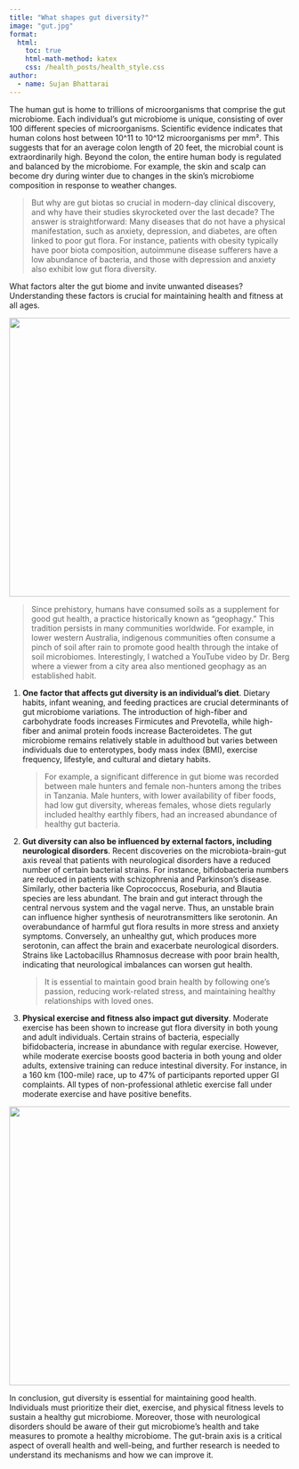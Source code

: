 ```yaml
---
title: "What shapes gut diversity?"
image: "gut.jpg"
format:
  html:
    toc: true
    html-math-method: katex
    css: /health_posts/health_style.css
author:
  - name: Sujan Bhattarai
---
```


<p>The human gut is home to trillions of microorganisms that comprise the gut microbiome. Each individual's gut microbiome is unique, consisting of over 100 different species of microorganisms. Scientific evidence indicates that human colons host between 10^11 to 10^12 microorganisms per mm². This suggests that for an average colon length of 20 feet, the microbial count is extraordinarily high. Beyond the colon, the entire human body is regulated and balanced by the microbiome. For example, the skin and scalp can become dry during winter due to changes in the skin's microbiome composition in response to weather changes.</p>

<blockquote>
But why are gut biotas so crucial in modern-day clinical discovery, and why have their studies skyrocketed over the last decade? The answer is straightforward: Many diseases that do not have a physical manifestation, such as anxiety, depression, and diabetes, are often linked to poor gut flora. For instance, patients with obesity typically have poor biota composition, autoimmune disease sufferers have a low abundance of bacteria, and those with depression and anxiety also exhibit low gut flora diversity.
</blockquote>

<p>What factors alter the gut biome and invite unwanted diseases? Understanding these factors is crucial for maintaining health and fitness at all ages.</p>

<img src="image1.jpg" class="alignnone wp-image-166 size-large" width="700" height="500"/>

<blockquote>
Since prehistory, humans have consumed soils as a supplement for good gut health, a practice historically known as "geophagy." This tradition persists in many communities worldwide. For example, in lower western Australia, indigenous communities often consume a pinch of soil after rain to promote good health through the intake of soil microbiomes. Interestingly, I watched a YouTube video by Dr. Berg where a viewer from a city area also mentioned geophagy as an established habit.
</blockquote>

<ol>

<li>
<strong>One factor that affects gut diversity is an individual's diet</strong>. Dietary habits, infant weaning, and feeding practices are crucial determinants of gut microbiome variations. The introduction of high-fiber and carbohydrate foods increases Firmicutes and Prevotella, while high-fiber and animal protein foods increase Bacteroidetes. The gut microbiome remains relatively stable in adulthood but varies between individuals due to enterotypes, body mass index (BMI), exercise frequency, lifestyle, and cultural and dietary habits.
<blockquote>
For example, a significant difference in gut biome was recorded between male hunters and female non-hunters among the tribes in Tanzania. Male hunters, with lower availability of fiber foods, had low gut diversity, whereas females, whose diets regularly included healthy earthly fibers, had an increased abundance of healthy gut bacteria.
</blockquote>
</li>

<li>
<strong>Gut diversity can also be influenced by external factors, including neurological disorders</strong>. Recent discoveries on the microbiota-brain-gut axis reveal that patients with neurological disorders have a reduced number of certain bacterial strains. For instance, bifidobacteria numbers are reduced in patients with schizophrenia and Parkinson's disease. Similarly, other bacteria like Coprococcus, Roseburia, and Blautia species are less abundant. The brain and gut interact through the central nervous system and the vagal nerve. Thus, an unstable brain can influence higher synthesis of neurotransmitters like serotonin. An overabundance of harmful gut flora results in more stress and anxiety symptoms. Conversely, an unhealthy gut, which produces more serotonin, can affect the brain and exacerbate neurological disorders. Strains like Lactobacillus Rhamnosus decrease with poor brain health, indicating that neurological imbalances can worsen gut health.
<blockquote>
It is essential to maintain good brain health by following one's passion, reducing work-related stress, and maintaining healthy relationships with loved ones.
</blockquote>
</li>

<li>
<strong>Physical exercise and fitness also impact gut diversity</strong>. Moderate exercise has been shown to increase gut flora diversity in both young and adult individuals. Certain strains of bacteria, especially bifidobacteria, increase in abundance with regular exercise. However, while moderate exercise boosts good bacteria in both young and older adults, extensive training can reduce intestinal diversity. For instance, in a 160 km (100-mile) race, up to 47% of participants reported upper GI complaints. All types of non-professional athletic exercise fall under moderate exercise and have positive benefits.
</li>

</ol>

<img src="image2.jpg" class="wp-image-164 alignnone" width="700" height="500"/>

<p>In conclusion, gut diversity is essential for maintaining good health. Individuals must prioritize their diet, exercise, and physical fitness levels to sustain a healthy gut microbiome. Moreover, those with neurological disorders should be aware of their gut microbiome's health and take measures to promote a healthy microbiome. The gut-brain axis is a critical aspect of overall health and well-being, and further research is needed to understand its mechanisms and how we can improve it.</p>
